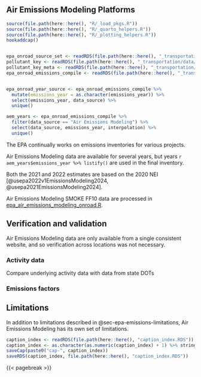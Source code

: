 ## Air Emissions Modeling Platforms {#sec-epa-air-emissions-modeling}
```r
source(file.path(here::here(), "R/_load_pkgs.R"))
source(file.path(here::here(), "R/_quarto_helpers.R"))
source(file.path(here::here(), "R/_plotting_helpers.R"))
hookaddcap()


epa_onroad_source_set <- readRDS(file.path(here::here(), "_transportation/data-raw/epa/epa_onroad_source_set.RDS"))
pollutant_key <- readRDS(file.path(here::here(), "_transportation/data/pollutant_key.RDS"))
pollutant_key_meta <- readRDS(file.path(here::here(), "_transportation/data/epa_onroad_source_set.RDS"))
epa_onroad_emissions_compile <- readRDS(file.path(here::here(), "_transportation/data/epa_onroad_emissions_compile.RDS"))


epa_onroad_year_source <- epa_onroad_emissions_compile %>%
  mutate(emissions_year = as.character(emissions_year)) %>%
  select(emissions_year, data_source) %>%
  unique()

aem_years <- epa_onroad_emissions_compile %>%
  filter(data_source == "Air Emissions Modeling") %>%
  select(data_source, emissions_year, interpolation) %>%
  unique()
```

The EPA continually works on emissions inventories for various projects. 

Air Emissions Modeling data are available for several years, but years `r aem_years$emissions_year %>% listify()` are used in the final inventory.

Both the 2021 and 2022 estimates are based on the 2020 NEI [@usepa2022v1EmissionsModeling2024, @usepa2021EmissionsModeling2024]. 

Air Emissions Modeling SMOKE FF10 data are processed in [epa_air_emissions_modeling_onroad.R](data-raw/epa_air_emissions_modeling_onroad.R). 

## Verification and validation

Air Emissions Modeling data are only available from a single consistent website, and so verification across locations was not necessary. 

### Activity data

Compare underlying activity data with data from state DOTs

### Emissions factors

## Limitations 

In addition to limitations described in @sec-epa-emissions-limitations, Air Emissions Modeling has its own set of limitations.


```r
caption_index <- readRDS(file.path(here::here(), "caption_index.RDS"))
caption_index <- as.character(as.numeric(caption_index) + 1) %>% stringr::str_pad(width = 2, side = "left", pad = "0")
saveCap(paste0("cap-", caption_index))
saveRDS(caption_index, file.path(here::here(), "caption_index.RDS"))
```
{{< pagebreak >}}
